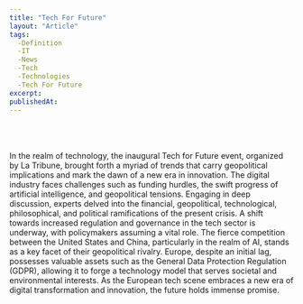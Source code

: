 ```yaml
---
title: "Tech For Future"
layout: "Article"
tags: 
  -Definition
  -IT
  -News
  -Tech
  -Technologies
  -Tech For Future
excerpt:
publishedAt:
---
```

<br/>
<Youtube id= "nF-AglARJRQ"/>
<br/>
<br/>
In the realm of technology, the inaugural Tech for Future event, organized by La Tribune, brought forth a myriad of trends that carry geopolitical implications and mark the dawn of a new era in innovation. The digital industry faces challenges such as funding hurdles, the swift progress of artificial intelligence, and geopolitical tensions. Engaging in deep discussion, experts delved into the financial, geopolitical, technological, philosophical, and political ramifications of the present crisis. A shift towards increased regulation and governance in the tech sector is underway, with policymakers assuming a vital role. The fierce competition between the United States and China, particularly in the realm of AI, stands as a key facet of their geopolitical rivalry. Europe, despite an initial lag, possesses valuable assets such as the General Data Protection Regulation (GDPR), allowing it to forge a technology model that serves societal and environmental interests. As the European tech scene embraces a new era of digital transformation and innovation, the future holds immense promise.
<br/>